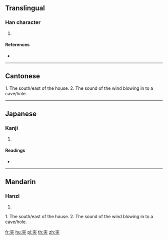 ==Translingual==

===Han character===
{{Han char|rn=40|rad=宀|as=04|sn=7|four=30432|canj=JHK|ids=⿱宀夭}}

# {{defn|Han|sort=宀04}}

====References====
* {{Han ref|kx=0282.190|dkj=07085|dj=0556.060|hdz=20916.080|uh=5B8E|ud=23438|bh=CABC|bd=51900}}

----

==Cantonese==
1. The south/east of the house. 2. The sound of the wind blowing in to a cave/hole.

----

==Japanese==

===Kanji===
{{ja-kanji|grade=|rs=宀04}}

# {{defn|lang=ja|sort=宀04}}

====Readings====
* {{ja-readings|on=[[えう]] (eu), [[よう]] (yō)|kun=}}

----

==Mandarin==

===Hanzi===
{{cmn-hanzi|pin=[[yǎo]] ([[yao3]])|wg=yao<sup>3</sup>}}

# {{defn|lang=cmn|sort=宀04}}

1. The south/east of the house. 2. The sound of the wind blowing in to a cave/hole.

[[fr:宎]]
[[hu:宎]]
[[pl:宎]]
[[th:宎]]
[[zh:宎]]